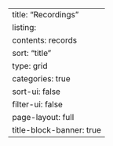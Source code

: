 ---
title: "Recordings"
listing: 
  contents: records
  sort: "title"
  type: grid
  categories: true
  sort-ui: false
  filter-ui: false
page-layout: full
title-block-banner: true
---
